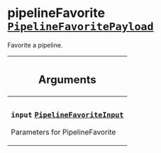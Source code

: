 <!--
  _____   ____    _   _  ____ _______   ______ _____ _____ _______
  |  __  / __   |  | |/ __ __   __| |  ____|  __ _   _|__   __|
  | |  | | |  | | |  | | |  | | | |    | |__  | |  | || |    | |
  | |  | | |  | | | . ` | |  | | | |    |  __| | |  | || |    | |
  | |__| | |__| | | |  | |__| | | |    | |____| |__| || |_   | |
  |_____/ ____/  |_| _|____/  |_|    |______|_____/_____|  |_|
  This file is auto-generated by script/generate_graphql_api_content.sh,
  please build the schema.json by running `rails api:graph:export`
  with https://github.com/buildkite/buildkite/,
  replace the content in data/graphql_data_schema.json
  and run the generation script `./scripts/generate-graphql-api-content.sh`.
-->
<!-- vale off -->

<h1 class="has-pills" data-algolia-exclude>
  pipelineFavorite
  <a href="/docs/apis/graphql/schemas/object/pipelinefavoritepayload" class="pill pill--object pill--normal-case pill--large" title="Go to OBJECT PipelineFavoritePayload"><code>PipelineFavoritePayload</code></a>

</h1>
<!-- vale on -->

<p>Favorite a pipeline.</p>

<table class="responsive-table responsive-table--single-column-rows">
  <thead>
    <th>
      <h2 data-algolia-exclude>Arguments</h2>
    </th>
  </thead>
  <tbody>
    <tr>
      <td>
        <h3 class="is-small has-pills">
          <code>input</code>
          <a
            href="/docs/apis/graphql/schemas/input_object/pipelinefavoriteinput"
            class="pill pill--input_object pill--normal-case pill--medium"
            title="Go to INPUT_OBJECT PipelineFavoriteInput"
          >
            <code>PipelineFavoriteInput</code>
          </a>
        </h3>
        <p>Parameters for PipelineFavorite</p>
      </td>
    </tr>
  </tbody>
</table>
